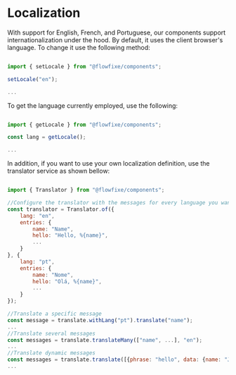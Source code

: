 
<Meta title="Utilities/Localization" />

# Localization

With support for English, French, and Portuguese,  our components support internationalization under the hood. By default, it uses the client browser's language. To change it use the following method:

```js

import { setLocale } from "@flowfixe/components";

setLocale("en");

...

```


To get the language currently employed, use the following:

```js

import { getLocale } from "@flowfixe/components";

const lang = getLocale();

...

```

In addition, if you want to use your own localization definition, use the translator service as shown bellow:

```js

import { Translator } from "@flowfixe/components";

//Configure the translator with the messages for every language you want to support
const translator = Translator.of({
    lang: "en",
    entries: {
        name: "Name", 
        hello: "Hello, %{name}",
        ...
    }
}, {
    lang: "pt",
    entries: {
        name: "Nome", 
        hello: "Olá, %{name}",
        ...
    }
});

//Translate a specific message
const message = translate.withLang("pt").translate("name");
...
//Translate several messages
const messages = translate.translateMany(["name", ...], "en");
...
//Translate dynamic messages
const messages = translate.translate([{phrase: "hello", data: {name: "John Doe"}}, ...], "en");
...

```